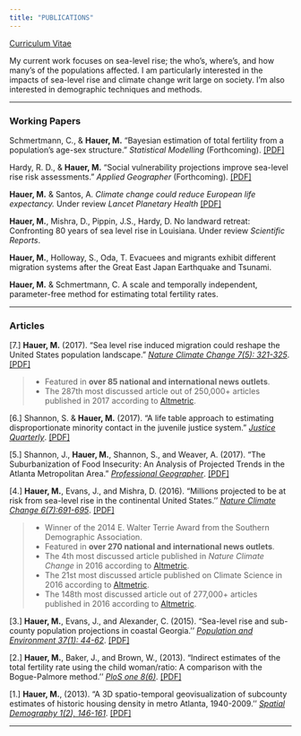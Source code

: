 ```yaml
---
title: "PUBLICATIONS"
---
```


[Curriculum Vitae](./papers/Hauer_CV.pdf)


My current work focuses on sea-level rise; the who's, where's, and how many's of the populations affected. I am particularly interested in the impacts of sea-level rise and climate change writ large on society. I'm also interested in demographic techniques and methods.

----

### Working Papers

Schmertmann, C., & **Hauer, M.** "Bayesian estimation of total fertility from a population's age-sex structure." *Statistical Modelling* (Forthcoming). [[PDF]](https://osf.io/preprints/socarxiv/je59v/)

Hardy, R. D., & **Hauer, M.**  "Social vulnerability projections improve sea-level rise risk assessments." *Applied Geographer* (Forthcoming). [[PDF]](https://osf.io/preprints/socarxiv/pkr75/) 

**Hauer, M.** & Santos, A. *Climate change could reduce European life expectancy.* Under review *Lancet Planetary Health* [[PDF]](https://osf.io/preprints/socarxiv/ngtxr)

**Hauer, M.**, Mishra, D., Pippin, J.S., Hardy, D. No landward retreat: Confronting 80 years of sea level rise in Louisiana. Under review *Scientific Reports*.
    
**Hauer, M.**, Holloway, S., Oda, T. Evacuees and migrants exhibit different migration systems after the Great East Japan Earthquake and Tsunami.
    
**Hauer, M.** & Schmertmann, C. A scale and temporally independent, parameter-free method for estimating total fertility rates.

----

### Articles

[7.] **Hauer, M.** (2017). "Sea level rise induced migration could reshape the United States population landscape." [*Nature Climate Change  7(5): 321-325*](http://dx.doi.org/10.1038/nclimate3271). [[PDF]](./papers/2017-NCLIMHauerREDUCED.pdf)

>  * Featured in **over 85 national and international news outlets**.
>  * The 287th most discussed article out of 250,000+ articles published in 2017 according to [Altmetric](https://www.nature.com/articles/nclimate3271/metrics).

[6.] Shannon, S. & **Hauer, M.** (2017). "A life table approach to estimating disproportionate minority contact in the juvenile justice system." [*Justice Quarterly*](http://www.tandfonline.com/doi/full/10.1080/07418825.2017.1315163). [[PDF]](./papers/2017-JusticeQuarterlyShannonHauer.pdf)

[5.] Shannon, J., **Hauer, M.**, Shannon, S., and Weaver, A. (2017). "The Suburbanization of Food Insecurity: An Analysis of Projected     Trends in the Atlanta Metropolitan Area." [*Professional Geographer*](http://www.tandfonline.com/doi/full/10.1080/00330124.2017.1325751). [[PDF]](./papers/2017-ProGeographerShannonHauer.pdf)

[4.] **Hauer, M.**, Evans, J., and Mishra, D. (2016). "Millions projected to be at risk from sea-level rise in the continental United States.'' [*Nature Climate Change 6(7):691-695*](http://www.nature.com/nclimate/journal/v6/n7/full/nclimate2961.html). [[PDF]](./papers/2016-NCLIMHauer.pdf)

> * Winner of the 2014 E. Walter Terrie Award from the Southern Demographic Association.
> * Featured in **over 270 national and international news outlets**.
> * The 4th most discussed article published in *Nature Climate Change* in 2016 according to [Altmetric](https://twitter.com/NatureClimate/status/814862616770342912).
> * The 21st most discussed article published on Climate Science in 2016 according to [Altmetric](https://www.carbonbrief.org/analysis-climate-papers-featured-media-2016).
> * The 148th most discussed article out of 277,000+  articles published in 2016 according to [Altmetric](https://www.nature.com/nclimate/journal/v6/n7/nclimate2961/metrics).

[3.] **Hauer, M.**, Evans, J., and Alexander, C. (2015). "Sea-level rise and sub-county population projections in coastal Georgia.''  [*Population and Environment 37(1): 44-62*](http://link.springer.com/article/10.1007/s11111-015-0233-8). [[PDF]](./papers/2015-POENHauer.pdf)

[2.] **Hauer, M.**, Baker, J., and Brown, W., (2013). "Indirect estimates of the total fertility rate using the child                        woman/ratio: A comparison with the Bogue-Palmore method.'' [*PloS one 8(6)*](http://journals.plos.org/plosone/article?id=10.1371/journal.pone.0067226). [[PDF]](./papers/2013-PlosOneHauer.pdf)

[1.] **Hauer, M.**, (2013). "A 3D spatio-temporal geovisualization of subcounty estimates of historic housing density in metro Atlanta, 1940-2009.'' [*Spatial Demography 1(2), 146-161*](http://link.springer.com/article/10.1007/BF03354895). [[PDF]](./papers/2013-SpatDemHauer.pdf)

----



